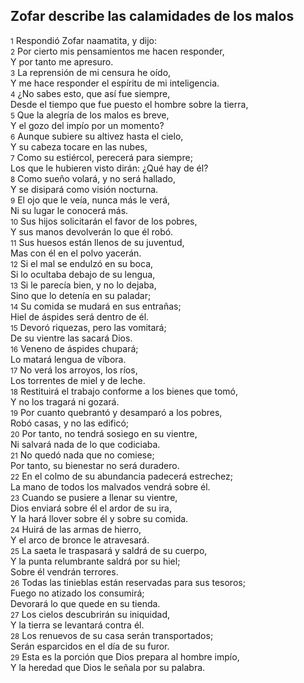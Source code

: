 == Zofar describe las calamidades de los malos ==

{{anchor|1}} <small>1</small> Respondió Zofar naamatita, y dijo:<br>
{{anchor|2}} <small>2</small> Por cierto mis pensamientos me hacen responder,<br>
Y por tanto me apresuro.<br>
{{anchor|3}} <small>3</small> La reprensión de mi censura he oído,<br>
Y me hace responder el espíritu de mi inteligencia.<br>
{{anchor|4}} <small>4</small> ¿No sabes esto, que así fue siempre,<br>
Desde el tiempo que fue puesto el hombre sobre la tierra,<br>
{{anchor|5}} <small>5</small> Que la alegría de los malos es breve,<br>
Y el gozo del impío por un momento?<br>
{{anchor|6}} <small>6</small> Aunque subiere su altivez hasta el cielo,<br>
Y su cabeza tocare en las nubes,<br>
{{anchor|7}} <small>7</small> Como su estiércol, perecerá para siempre;<br>
Los que le hubieren visto dirán: ¿Qué hay de él?<br>
{{anchor|8}} <small>8</small> Como sueño volará, y no será hallado,<br>
Y se disipará como visión nocturna.<br>
{{anchor|9}} <small>9</small> El ojo que le veía, nunca más le verá,<br>
Ni su lugar le conocerá más.<br>
{{anchor|10}} <small>10</small> Sus hijos solicitarán el favor de los pobres,<br>
Y sus manos devolverán lo que él robó.<br>
{{anchor|11}} <small>11</small> Sus huesos están llenos de su juventud,<br>
Mas con él en el polvo yacerán.<br>
{{anchor|12}} <small>12</small> Si el mal se endulzó en su boca,<br>
Si lo ocultaba debajo de su lengua,<br>
{{anchor|13}} <small>13</small> Si le parecía bien, y no lo dejaba,<br>
Sino que lo detenía en su paladar;<br>
{{anchor|14}} <small>14</small> Su comida se mudará en sus entrañas;<br>
Hiel de áspides será dentro de él.<br>
{{anchor|15}} <small>15</small> Devoró riquezas, pero las vomitará;<br>
De su vientre las sacará Dios.<br>
{{anchor|16}} <small>16</small> Veneno de áspides chupará;<br>
Lo matará lengua de víbora.<br>
{{anchor|17}} <small>17</small> No verá los arroyos, los ríos,<br>
Los torrentes de miel y de leche.<br>
{{anchor|18}} <small>18</small> Restituirá el trabajo conforme a los bienes que tomó,<br>
Y no los tragará ni gozará.<br>
{{anchor|19}} <small>19</small> Por cuanto quebrantó y desamparó a los pobres,<br>
Robó casas, y no las edificó;<br>
{{anchor|20}} <small>20</small> Por tanto, no tendrá sosiego en su vientre,<br>
Ni salvará nada de lo que codiciaba.<br>
{{anchor|21}} <small>21</small> No quedó nada que no comiese;<br>
Por tanto, su bienestar no será duradero.<br>
{{anchor|22}} <small>22</small> En el colmo de su abundancia padecerá estrechez;<br>
La mano de todos los malvados vendrá sobre él.<br>
{{anchor|23}} <small>23</small> Cuando se pusiere a llenar su vientre,<br>
Dios enviará sobre él el ardor de su ira,<br>
Y la hará llover sobre él y sobre su comida.<br>
{{anchor|24}} <small>24</small> Huirá de las armas de hierro,<br>
Y el arco de bronce le atravesará.<br>
{{anchor|25}} <small>25</small> La saeta le traspasará y saldrá de su cuerpo,<br>
Y la punta relumbrante saldrá por su hiel;<br>
Sobre él vendrán terrores.<br>
{{anchor|26}} <small>26</small> Todas las tinieblas están reservadas para sus tesoros;<br>
Fuego no atizado los consumirá;<br>
Devorará lo que quede en su tienda.<br>
{{anchor|27}} <small>27</small> Los cielos descubrirán su iniquidad,<br>
Y la tierra se levantará contra él.<br>
{{anchor|28}} <small>28</small> Los renuevos de su casa serán transportados;<br>
Serán esparcidos en el día de su furor.<br>
{{anchor|29}} <small>29</small> Esta es la porción que Dios prepara al hombre impío,<br>
Y la heredad que Dios le señala por su palabra.<br>
